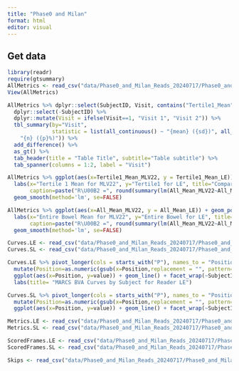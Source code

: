 ```yaml
---
title: "Phase0 and Milan"
format: html
editor: visual
---
```


## Get data

```r
library(readr)
require(gtsummary)
AllMetrics <- read_csv("data/Phase0_and_Milan_Reads_20240717/Phase0_and_Milan_Reads_20240717/Milan_Reads/AllMetrics.csv")
View(AllMetrics)

AllMetrics %>% dplyr::select(SubjectID, Visit, contains("Tertile1_Mean"), starts_with("All_Mean")) %>% 
  dplyr::select(-SubjectID) %>% 
  dplyr::mutate(Visit = ifelse(Visit==1, "Visit 1", "Visit 2")) %>%
  tbl_summary(by="Visit",
              statistic = list(all_continuous() ~ "{mean} ({sd})", all_categorical() ~
    "{n} ({p}%)")) %>%
  add_difference() %>% 
  as_gt() %>%
  tab_header(title = "Table Title", subtitle="Table subtitle") %>% 
  tab_spanner(columns = 1:2, label = "Visit")
```

```r
AllMetrics %>% ggplot(aes(x=Tertile1_Mean_MLV22, y = Tertile1_Mean_LE)) + geom_point() + 
  labs(x="Tertile 1 Mean for MLV22", y="Tertile1 for LE", title="Comparision of Readers",
       caption=paste("R\U00B2 =", round(summary(lm(All_Mean_MLV22~All_Mean_LE, data=AllMetrics))$r.squared, 4))) +
  geom_smooth(method='lm', se=FALSE)
```

```r


AllMetrics %>% ggplot(aes(x=All_Mean_MLV22, y = All_Mean_LE)) + geom_point() + 
  labs(x="Entire Bowel Mean for MLV22", y="Entire Bowel for LE", title="Comparision of Readers",
       caption=paste("R\U00B2 =", round(summary(lm(All_Mean_MLV22~All_Mean_LE, data=AllMetrics))$r.squared, 4))) +
  geom_smooth(method='lm', se=FALSE)
```

```r
Curves.LE <- read_csv("data/Phase0_and_Milan_Reads_20240717/Phase0_and_Milan_Reads_20240717/Milan_Reads/LE/Curves.csv")
Curves.SL <- read_csv("data/Phase0_and_Milan_Reads_20240717/Phase0_and_Milan_Reads_20240717/Phase0_Reads/SL/Curves.csv")
```

```r
Curves.LE %>% pivot_longer(cols = starts_with("P"), names_to = "Position") %>%
  mutate(Position=as.numeric(gsub(x=Position,replacement = "", pattern="P"))) %>%
  ggplot(aes(x=Position, y=value)) + geom_line() + facet_wrap(~SubjectID) + 
  labs(title= "MARCS BVA Curves by Subject for Reader LE")
```

```r
Curves.SL %>% pivot_longer(cols = starts_with("P"), names_to = "Position") %>%
  mutate(Position=as.numeric(gsub(x=Position,replacement = "", pattern="P"))) %>%
  ggplot(aes(x=Position, y=value)) + geom_line() + facet_wrap(~SubjectID)
```

```r
Metrics.LE <- read_csv("data/Phase0_and_Milan_Reads_20240717/Phase0_and_Milan_Reads_20240717/Milan_Reads/LE/Metrics.csv")
Metrics.SL <- read_csv("data/Phase0_and_Milan_Reads_20240717/Phase0_and_Milan_Reads_20240717/Phase0_Reads/SL/Metrics.csv")
```

```r
ScoredFrames.LE <- read_csv("data/Phase0_and_Milan_Reads_20240717/Phase0_and_Milan_Reads_20240717/Milan_Reads/LE/ScoredFrames.csv")
ScoredFrames.SL <- read_csv("data/Phase0_and_Milan_Reads_20240717/Phase0_and_Milan_Reads_20240717/Phase0_Reads/SL/ScoredFrames.csv")
```

```r
Skips <- read_csv("data/Phase0_and_Milan_Reads_20240717/Phase0_and_Milan_Reads_20240717/Milan_Reads/LE/Skips.csv")
```
